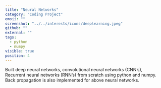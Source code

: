```yaml
---
title: "Neural Networks"
category: "Coding Project"
emoji: ""
screenshot: "../../interests/icons/deeplearning.jpeg"
github: ""
external: ""
tags:
  - python
  - numpy
visible: true
position: 4
---
```


Built deep neural networks, convolutional neural networks (CNN’s), Recurrent neural networks (RNN’s) from scratch using python and numpy. Back propagation is also implemented for above neural networks.
